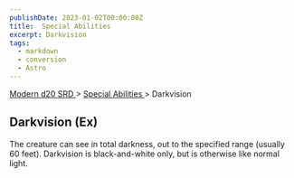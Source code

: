 ```yaml
---
publishDate: 2023-01-02T00:00:00Z
title:  Special Abilities 
excerpt: Darkvision
tags:
  - markdown
  - conversion
  - Astro
---
```


[ Modern d20 SRD ](/#modernD20) > [ Special Abilities ](modern-d20-srd-special-abilities-index) > Darkvision

##  Darkvision (Ex)

The creature can see in total darkness, out to the specified range (usually 60
feet). Darkvision is black-and-white only, but is otherwise like normal light.

